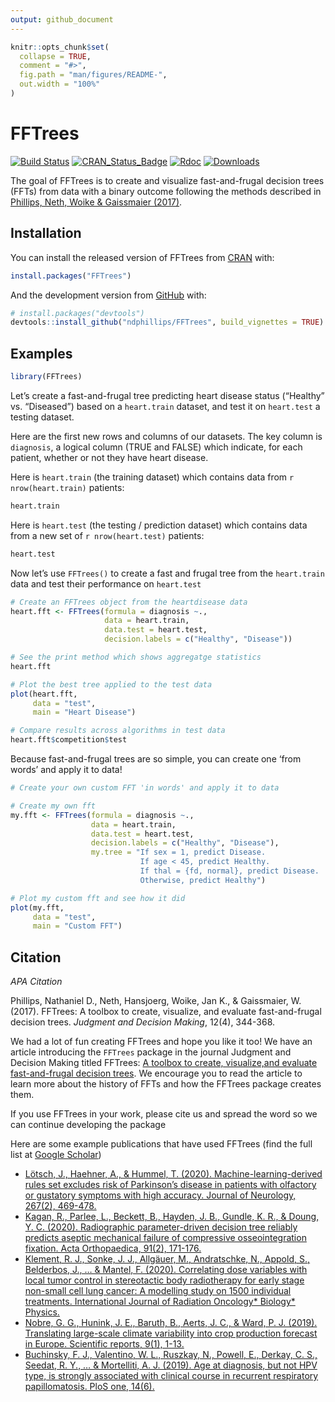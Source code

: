 ```yaml
---
output: github_document
---
```


<!-- README.md is generated from README.Rmd. Please edit that file -->

```r
knitr::opts_chunk$set(
  collapse = TRUE,
  comment = "#>",
  fig.path = "man/figures/README-",
  out.width = "100%"
)
```

# FFTrees

[![Build Status](https://travis-ci.org/ndphillips/FFTrees.svg?branch=master)](https://travis-ci.org/ndphillips/FFTrees)
[![CRAN_Status_Badge](https://www.r-pkg.org/badges/version/FFTrees)](https://CRAN.R-project.org/package=FFTrees)
[![Rdoc](https://www.rdocumentation.org/badges/version/FFTrees)](https://www.rdocumentation.org/packages/FFTrees)
[![Downloads](https://cranlogs.r-pkg.org/badges/FFTrees?color=brightgreen)](https://www.r-pkg.org/pkg/FFTrees)


The goal of FFTrees is to create and visualize fast-and-frugal decision trees (FFTs) from data with a binary outcome following the methods described in [Phillips, Neth, Woike & Gaissmaier (2017)](http://journal.sjdm.org/17/17217/jdm17217.pdf).

## Installation

You can install the released version of FFTrees from [CRAN](https://CRAN.R-project.org) with:

``` r
install.packages("FFTrees")
```

And the development version from [GitHub](https://github.com/) with:

``` r
# install.packages("devtools")
devtools::install_github("ndphillips/FFTrees", build_vignettes = TRUE)
```
## Examples

```r
library(FFTrees)
```

Let's create a fast-and-frugal tree predicting heart disease status ("Healthy" vs. "Diseased") based on a `heart.train` dataset, and test it on `heart.test` a testing dataset.

Here are the first new rows and columns of our datasets. The key column is `diagnosis`, a logical column  (TRUE and FALSE) which indicate, for each patient, whether or not they have heart disease.

Here is `heart.train` (the training dataset) which contains data from `r nrow(heart.train)` patients:

```r
heart.train
```

Here is `heart.test` (the testing / prediction dataset)  which contains data from a new set of `r nrow(heart.test)` patients:

```r
heart.test
```

Now let's use `FFTrees()` to create a fast and frugal tree from the `heart.train` data and test their performance on `heart.test`

```r
# Create an FFTrees object from the heartdisease data
heart.fft <- FFTrees(formula = diagnosis ~., 
                     data = heart.train,
                     data.test = heart.test, 
                     decision.labels = c("Healthy", "Disease"))

# See the print method which shows aggregatge statistics
heart.fft

# Plot the best tree applied to the test data
plot(heart.fft,
     data = "test",
     main = "Heart Disease")

# Compare results across algorithms in test data
heart.fft$competition$test
```

Because fast-and-frugal trees are so simple, you can create one 'from words' and apply it to data!

```r
# Create your own custom FFT 'in words' and apply it to data

# Create my own fft
my.fft <- FFTrees(formula = diagnosis ~., 
                  data = heart.train,
                  data.test = heart.test, 
                  decision.labels = c("Healthy", "Disease"),
                  my.tree = "If sex = 1, predict Disease.
                             If age < 45, predict Healthy.
                             If thal = {fd, normal}, predict Disease. 
                             Otherwise, predict Healthy")

# Plot my custom fft and see how it did
plot(my.fft,
     data = "test",
     main = "Custom FFT")
```


## Citation

*APA Citation*

Phillips, Nathaniel D., Neth, Hansjoerg, Woike, Jan K., & Gaissmaier, W. (2017). FFTrees: A toolbox to create, visualize, and evaluate fast-and-frugal decision trees. *Judgment and Decision Making*, 12(4), 344-368.

We had a lot of fun creating FFTrees and hope you like it too! We have an article introducing the `FFTrees` package in the journal Judgment and Decision Making titled FFTrees: [A toolbox to create, visualize,and evaluate fast-and-frugal decision trees](http://journal.sjdm.org/17/17217/jdm17217.pdf). We encourage you to read the article to learn more about the history of FFTs and how the FFTrees package creates them.

If you use FFTrees in your work, please cite us and spread the word so we can continue developing the package

Here are some example publications that have used FFTrees (find the full list at [Google Scholar](https://scholar.google.com/scholar?oi=bibs&hl=en&cites=205528310591558601))

- [Lötsch, J., Haehner, A., & Hummel, T. (2020). Machine-learning-derived rules set excludes risk of Parkinson’s disease in patients with olfactory or gustatory symptoms with high accuracy. Journal of Neurology, 267(2), 469-478.](https://link.springer.com/article/10.1007/s00415-019-09604-6)
- [Kagan, R., Parlee, L., Beckett, B., Hayden, J. B., Gundle, K. R., & Doung, Y. C. (2020). Radiographic parameter-driven decision tree reliably predicts aseptic mechanical failure of compressive osseointegration fixation. Acta Orthopaedica, 91(2), 171-176.](https://www.tandfonline.com/doi/full/10.1080/17453674.2020.1716295)
- [Klement, R. J., Sonke, J. J., Allgäuer, M., Andratschke, N., Appold, S., Belderbos, J., ... & Mantel, F. (2020). Correlating dose variables with local tumor control in stereotactic body radiotherapy for early stage non-small cell lung cancer: A modelling study on 1500 individual treatments. International Journal of Radiation Oncology* Biology* Physics.](https://www.sciencedirect.com/science/article/pii/S036030162030897X)
- [Nobre, G. G., Hunink, J. E., Baruth, B., Aerts, J. C., & Ward, P. J. (2019). Translating large-scale climate variability into crop production forecast in Europe. Scientific reports, 9(1), 1-13.](https://www.nature.com/articles/s41598-018-38091-4)
- [Buchinsky, F. J., Valentino, W. L., Ruszkay, N., Powell, E., Derkay, C. S., Seedat, R. Y., ... & Mortelliti, A. J. (2019). Age at diagnosis, but not HPV type, is strongly associated with clinical course in recurrent respiratory papillomatosis. PloS one, 14(6).](https://www.ncbi.nlm.nih.gov/pmc/articles/PMC6563955/)

